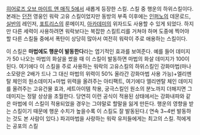 [[히어로즈 오브 마이트 앤 매직 5]]에서 새롭게 등장한 스킬. 스킬 중 행운의 하위스킬이다. 본래는 [[던전]] 영웅인 워락 고유 스킬이었지만 동방의 부족 이후에는 [[인퍼노]]의 데몬로드, [[실반]]의 레인저, [[포트리스]]의 룬메이지, [[아카데미]]의 위자드도 사용할 수 있게 되었다. 하지만 다른 세력이 사용하려면 워락보다는 복잡한 스킬트리를 거쳐야 하며 도중에 찍어야 할 다른 스킬들 중에서 폭탄이 상당히 많아서 여전히 워락이 주로 애용하는 스킬이다.


이 스킬은 '''마법에도 행운이 발동한다'''라는 엽기적인 효과를 보여준다. 예를 들어 데미지가 50 나오는 마법의 화살을 썼을 때 이 스킬이 발동하면 마법의 화살 데미지가 100이 된다. 여기에다 이 스킬을 주로 사용하는 워락의 고유스킬의 하위스킬인 강화마법(마나소모량은 2배가 드나 그 대신 마법의 위력이 50% 올라간 강화마법 사용 가능)+엘리멘탈 체인의 원소데미지+마법 위력을 올려주는 아티팩트, 여기에다 엘리멘탈 체인 데미지를 올려주는 고유건물 효과, 세트아이템 착용, 궁극스킬인 원소의 분노까지 더해지면 그 데미지는 정말 상상을 초월한다. 당연히 이런 공식이 적용된 상태에서는 강화내파와 같은 마법에 이 스킬이 적용되었을 경우는 그야말로 할말을 잃게 만든다.
행운의 영향을 받는 스킬이기 때문에 행운 수치가 높을수록 이 스킬도 잘 발동된다.( 연속 3~4번 발동하는 것도 본 사람이 있다.) 파괴마법을 사랑하는 워락 유저들에게는 최고의 스킬. 적에게는 공포의 스킬
